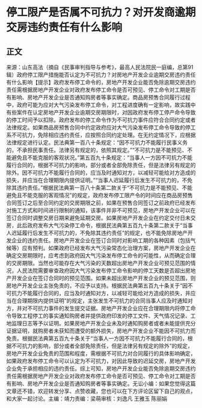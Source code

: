 # 停工限产是否属不可抗力？对开发商逾期交房违约责任有什么影响
## 正文
来源：山东高法（摘自《民事审判指导与参考》，最高人民法院民一庭编，总第91辑）政府停工限产措施能否认定为不可抗力？对房地产开发企业逾期交房违约责任有什么影响【提示】政府发布停工命令的，房地产开发企业能否免除逾期交房违约责任需根据房地产开发企业对政府发布停工命令是否可预见、停工命令对工期是否有影响、房地产开发企业是否通知购房者等事实确定。商品房预售合同履行过程中，政府可能为应对大气污染发布停工命令，对工程进度确有一定影响，故实践中有些案件在认定房地产开发企业逾期交房期限时，对因政府发布停工停产命令导致的停工时间予以扣除。政府发布的停工命令作为不可抗力事件应符合合同约定或者法律规定。如果商品房预售合同中约定政府应对大气污染发布停工命令导致的停工系不可抗力，免除相应违约责任，应按照合同约定处理。在无约定情况下，应根据法律规定进行认定。民法典第一百八十条规定：“因不可抗力不能履行民事义务的，不承担民事责任。法律另有规定的，依照其规定。”“不可抗力是不能预见、不能避免且不能克服的客观状况。”第五百九十条规定：“当事人一方因不可抗力不能履行合同的，根据不可抗力的影响，部分或者全部免除责任，但是法律另有规定的除外。因不可抗力不能履行合同的，应当及时通知对方，以减轻可能给对方造成的损失，并应当在合理期限内提供证明。”“当事人迟延履行后发生不可抗力的，不免除其违约责任。”根据民法典第一百八十条第二款关于“不可抗力是不能预见、不能避免且不能克服的客观情况”的规定，政府发布停工限产令的时间应在商品房预售合同签订之后至合同约定的交房期限之前，如果在预售合同签订之前政府已经发布对施工方式和时间进行限制的通知，该事件并非不可预见，房地产开发企业可以在签订合同时调整交房日期来避免延期交房。如果房地产开发企业在约定交付日未交房，此后政府发布大气污染停工命令，根据民法典第五百九十条第二款关于“当事人迟延履行后发生不可抗力的，不免除其违约责任”的规定，也不能免除房地产开发企业的违约责任。房地产开发企业在签订合同时对影响工期的各种因素（包括气候等）应有预判。如果政府已经发布大气污染常态化治理方案，房地产开发企业在确定交房期限时，应考虑到政府因大气污染发布停工命令的可能性，从而确定合理的交房期限。当然也可能存在大气污染的天数超出房地产开发企业可预见范围的情况，人民法院需要审查政府因大气污染发布停工命令影响的停工天数是否超出房地产开发企业在签订合同时的预见范围。如果未超出房地产开发企业的预见范围，则房地产开发企业主张免责的，不应予以支持。根据民法典第五百九十条关于“因不可抗力不能履行合同的，应当及时通知对方，以减轻可能给对方造成的损失，并应当在合理期限内提供证明”的规定，主张发生不可抗力的合同当事人应及时通知对方，并对不可抗力事件的发生提交证据。房地产开发企业应在合理期限内将停工命令导致工程停工的事实通知购房者并提供政府印发的停工文件、天气情况记录、工地监理日志等予以证明。如果房地产开发企业未及时通知购房者或者未能提供充分证据证明，就购房者未获知而遭受的额外损失，房地产开发企业不能因不可抗力而免责。根据民法典第五百九十条关于“当事人一方因不可抗力不能履行合同的，根据不可抗力的影响，部分或者全部免除责任，但是法律另有规定的除外”的规定，房地产开发企业免责的范围和程度，需根据不可抗力对合同履行的具体影响确定，如果政府发布停工命令可以认定为不可抗力，对因此导致的迟延交房，房地产开发企业免于承担相应的违约责任。综上可知，房地产开发企业能否免除逾期交房违约责任需根据房地产开发企业对政府发布停工命令是否可预见、停工命令对工期是否有影响、房地产开发企业是否通知购房者等事实确定。无讼小编：如果您觉得这篇文章还不错，欢迎转发分享、点赞收藏，您也可以在下方评论区留下自己的观点，和大家一起讨论。主编：靖力责编：梁萌审核：刘逸凡 王雅玉 陈丽娟